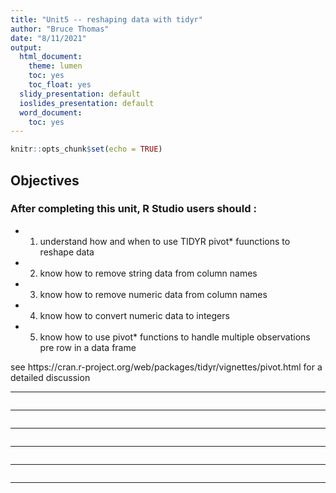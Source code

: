 ```yaml
---
title: "Unit5 -- reshaping data with tidyr"
author: "Bruce Thomas"
date: "8/11/2021"
output:
  html_document:
    theme: lumen
    toc: yes
    toc_float: yes
  slidy_presentation: default
  ioslides_presentation: default
  word_document:
    toc: yes  
---
```


```r
knitr::opts_chunk$set(echo = TRUE)
```
## Objectives

### After completing this unit, R Studio users should :
- (1) understand how and when to use TIDYR pivot* fuunctions to reshape data
- (2) know how to remove string data from column names
- (3) know how to remove numeric data from column names
- (4) know how to convert numeric data to integers
- (5) know how to use pivot* functions to handle  multiple observations pre row in a data frame

see https://cran.r-project.org/web/packages/tidyr/vignettes/pivot.html for a detailed discussion

***


```r

```
***
```r

```
***
```r

```
***
```r

```
***
```r

```
***